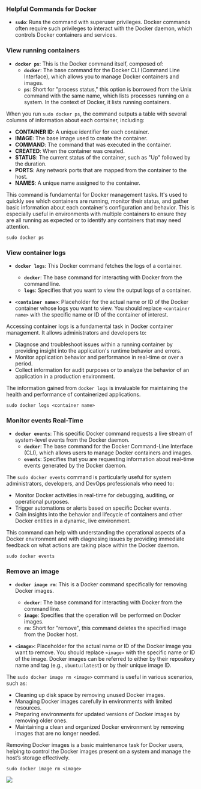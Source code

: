 ### Helpful Commands for Docker
- **`sudo`**: Runs the command with superuser privileges. Docker commands often require such privileges to interact with the Docker daemon, which controls Docker containers and services.
### View running containers
- **`docker ps`**: This is the Docker command itself, composed of:
  - **`docker`**: The base command for the Docker CLI (Command Line Interface), which allows you to manage Docker containers and images.
  - **`ps`**: Short for "process status," this option is borrowed from the Unix command with the same name, which lists processes running on a system. In the context of Docker, it lists running containers.

When you run `sudo docker ps`, the command outputs a table with several columns of information about each container, including:

- **CONTAINER ID**: A unique identifier for each container.
- **IMAGE**: The base image used to create the container.
- **COMMAND**: The command that was executed in the container.
- **CREATED**: When the container was created.
- **STATUS**: The current status of the container, such as "Up" followed by the duration.
- **PORTS**: Any network ports that are mapped from the container to the host.
- **NAMES**: A unique name assigned to the container.

This command is fundamental for Docker management tasks. It's used to quickly see which containers are running, monitor their status, and gather basic information about each container's configuration and behavior. This is especially useful in environments with multiple containers to ensure they are all running as expected or to identify any containers that may need attention.
```
sudo docker ps
```
### View container logs
- **`docker logs`**: This Docker command fetches the logs of a container.
  - **`docker`**: The base command for interacting with Docker from the command line.
  - **`logs`**: Specifies that you want to view the output logs of a container.

- **`<container name>`**: Placeholder for the actual name or ID of the Docker container whose logs you want to view. You should replace `<container name>` with the specific name or ID of the container of interest.

Accessing container logs is a fundamental task in Docker container management. It allows administrators and developers to:
- Diagnose and troubleshoot issues within a running container by providing insight into the application's runtime behavior and errors.
- Monitor application behavior and performance in real-time or over a period.
- Collect information for audit purposes or to analyze the behavior of an application in a production environment.

The information gained from `docker logs` is invaluable for maintaining the health and performance of containerized applications.
```
sudo docker logs <container name>
```
### Monitor events Real-Time
- **`docker events`**: This specific Docker command requests a live stream of system-level events from the Docker daemon.
    - **`docker`**: The base command for the Docker Command-Line Interface (CLI), which allows users to manage Docker containers and images.
    - **`events`**: Specifies that you are requesting information about real-time events generated by the Docker daemon.

The `sudo docker events` command is particularly useful for system administrators, developers, and DevOps professionals who need to:
- Monitor Docker activities in real-time for debugging, auditing, or operational purposes.
- Trigger automations or alerts based on specific Docker events.
- Gain insights into the behavior and lifecycle of containers and other Docker entities in a dynamic, live environment.

This command can help with understanding the operational aspects of a Docker environment and with diagnosing issues by providing immediate feedback on what actions are taking place within the Docker daemon.
```
sudo docker events
```
### Remove an image
- **`docker image rm`**: This is a Docker command specifically for removing Docker images.
  - **`docker`**: The base command for interacting with Docker from the command line.
  - **`image`**: Specifies that the operation will be performed on Docker images.
  - **`rm`**: Short for "remove", this command deletes the specified image from the Docker host.

- **`<image>`**: Placeholder for the actual name or ID of the Docker image you want to remove. You should replace `<image>` with the specific name or ID of the image. Docker images can be referred to either by their repository name and tag (e.g., `ubuntu:latest`) or by their unique image ID.

The `sudo docker image rm <image>` command is useful in various scenarios, such as:
- Cleaning up disk space by removing unused Docker images.
- Managing Docker images carefully in environments with limited resources.
- Preparing environments for updated versions of Docker images by removing older ones.
- Maintaining a clean and organized Docker environment by removing images that are no longer needed.

Removing Docker images is a basic maintenance task for Docker users, helping to control the Docker images present on a system and manage the host’s storage effectively.
```
sudo docker image rm <image>
```
<a href="https://www.buymeacoffee.com/BankaiTech"><img src="https://img.buymeacoffee.com/button-api/?text=Buy me a beer&emoji=🍺&slug=BankaiTech&button_colour=FFDD00&font_colour=000000&font_family=Cookie&outline_colour=000000&coffee_colour=ffffff" /></a>

